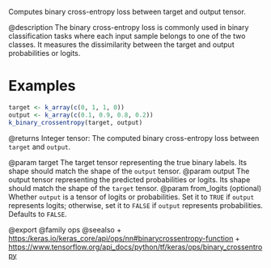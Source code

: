 Computes binary cross-entropy loss between target and output tensor.

@description
The binary cross-entropy loss is commonly used in binary
classification tasks where each input sample belongs to one
of the two classes. It measures the dissimilarity between the
target and output probabilities or logits.

# Examples
```r
target <- k_array(c(0, 1, 1, 0))
output <- k_array(c(0.1, 0.9, 0.8, 0.2))
k_binary_crossentropy(target, output)
```

@returns
Integer tensor: The computed binary cross-entropy loss between
`target` and `output`.

@param target The target tensor representing the true binary labels.
    Its shape should match the shape of the `output` tensor.
@param output The output tensor representing the predicted probabilities
    or logits. Its shape should match the shape of the
    `target` tensor.
@param from_logits (optional) Whether `output` is a tensor of logits or
    probabilities.
    Set it to `TRUE` if `output` represents logits; otherwise,
    set it to `FALSE` if `output` represents probabilities.
    Defaults to `FALSE`.

@export
@family ops
@seealso
+ <https:/keras.io/keras_core/api/ops/nn#binarycrossentropy-function>
+ <https://www.tensorflow.org/api_docs/python/tf/keras/ops/binary_crossentropy>
